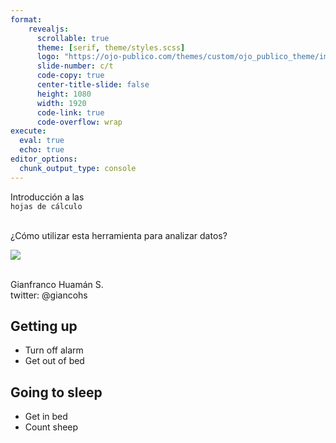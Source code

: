 ```yaml
---
format: 
    revealjs:
      scrollable: true
      theme: [serif, theme/styles.scss]
      logo: "https://ojo-publico.com/themes/custom/ojo_publico_theme/images/logos/logo-light-default.svg"
      slide-number: c/t
      code-copy: true
      center-title-slide: false
      height: 1080
      width: 1920
      code-link: true
      code-overflow: wrap
execute: 
  eval: true
  echo: true
editor_options: 
  chunk_output_type: console
---
```


::: title-center
Introducción a las <br>`hojas de cálculo`
:::

::: center
<br>¿Cómo utilizar esta herramienta para analizar datos?
:::

::: half-image
![](intro-analisis-datos-slides_files/media/guaton-computadora.gif){fig-alt="gif rompiendo compu"}
:::

::: author
<br>Gianfranco Huamán S.<br/> twitter: @giancohs
:::

## Getting up

-   Turn off alarm
-   Get out of bed

## Going to sleep

-   Get in bed
-   Count sheep
